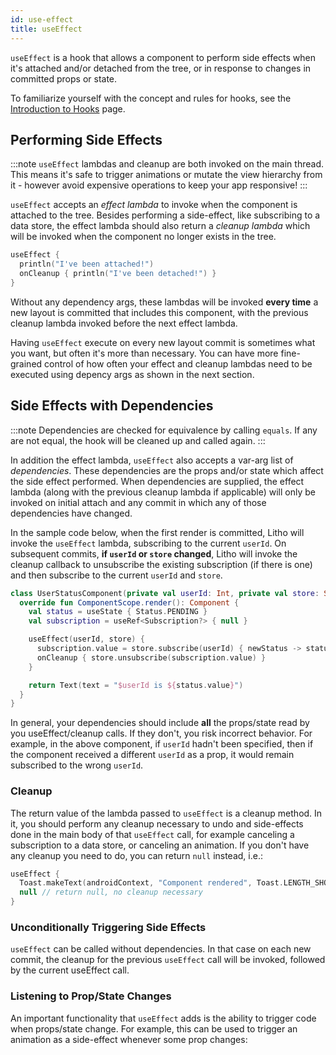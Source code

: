 ```yaml
---
id: use-effect
title: useEffect
---
```



`useEffect` is a hook that allows a component to perform side effects when it's attached and/or detached from the tree, or in response to changes in committed props or state.

To familiarize yourself with the concept and rules for hooks, see the [Introduction to Hooks](hooks-intro.mdx) page.

## Performing Side Effects

:::note
`useEffect` lambdas and cleanup are both invoked on the main thread. This means it's safe to trigger animations or mutate the view hierarchy from it - however avoid expensive operations to keep your app responsive!
:::

`useEffect` accepts an *effect lambda* to invoke when the component is attached to the tree. Besides performing a side-effect, like subscribing to a data store, the effect lambda should also return a *cleanup lambda* which will be invoked when the component no longer exists in the tree.

```kotlin
useEffect {
  println("I've been attached!")
  onCleanup { println("I've been detached!") }
}
```

Without any dependency args, these lambdas will be invoked **every time** a new layout is committed that includes this component, with the previous cleanup lambda invoked before the next effect lambda.

Having `useEffect` execute on every new layout commit is sometimes what you want, but often it's more than necessary. You can have more fine-grained control of how often your effect and cleanup lambdas need to be executed using depency args as shown in the next section.

## Side Effects with Dependencies

:::note
Dependencies are checked for equivalence by calling `equals`. If any are not equal, the hook will be cleaned up and called again.
:::

In addition the effect lambda, `useEffect` also accepts a var-arg list of *dependencies*. These dependencies are the props and/or state which affect the side effect performed. When dependencies are supplied, the effect lambda (along with the previous cleanup lambda if applicable) will only be invoked on initial attach and any commit in which any of those dependencies have changed.

In the sample code below, when the first render is committed, Litho will invoke the `useEffect` lambda, subscribing to the current `userId`. On subsequent commits, **if `userId` or `store` changed**, Litho will invoke the cleanup callback to unsubscribe the existing subscription (if there is one) and then subscribe to the current `userId` and `store`.

```kotlin
class UserStatusComponent(private val userId: Int, private val store: StatusStore) : KComponent() {
  override fun ComponentScope.render(): Component {
    val status = useState { Status.PENDING }
    val subscription = useRef<Subscription?> { null }

    useEffect(userId, store) {
      subscription.value = store.subscribe(userId) { newStatus -> status.update(newStatus) }
      onCleanup { store.unsubscribe(subscription.value) }
    }

    return Text(text = "$userId is ${status.value}")
  }
}
```

In general, your dependencies should include **all** the props/state read by you useEffect/cleanup calls. If they don't, you risk incorrect behavior. For example, in the above component, if `userId` hadn't been specified, then if the component received a different `userId` as a prop, it would remain subscribed to the wrong `userId`.

### Cleanup

The return value of the lambda passed to `useEffect` is a cleanup method. In it, you should perform any cleanup necessary to undo and side-effects done in the main body of that `useEffect` call, for example canceling a subscription to a data store, or canceling an animation. If you don't have any cleanup you need to do, you can return `null` instead, i.e.:

```kotlin
useEffect {
  Toast.makeText(androidContext, "Component rendered", Toast.LENGTH_SHORT).show()
  null // return null, no cleanup necessary
}
```

### Unconditionally Triggering Side Effects

`useEffect` can be called without dependencies. In that case on each new commit, the cleanup for the previous `useEffect` call will be invoked, followed by the current useEffect call.

### Listening to Prop/State Changes

An important functionality that `useEffect` adds is the ability to trigger code when props/state change. For example, this can be used to trigger an animation as a side-effect whenever some prop changes:

```kotlin file=sample/src/main/java/com/facebook/samples/litho/kotlin/animations/animatedcounter/AnimatedCounter.kt start=start_example end=end_example
```
